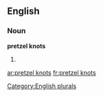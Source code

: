 
==English==

===Noun===
'''pretzel knots'''

# {{plural of|pretzel knot}}

[[Category:English plurals]]

[[ar:pretzel knots]]
[[fr:pretzel knots]]